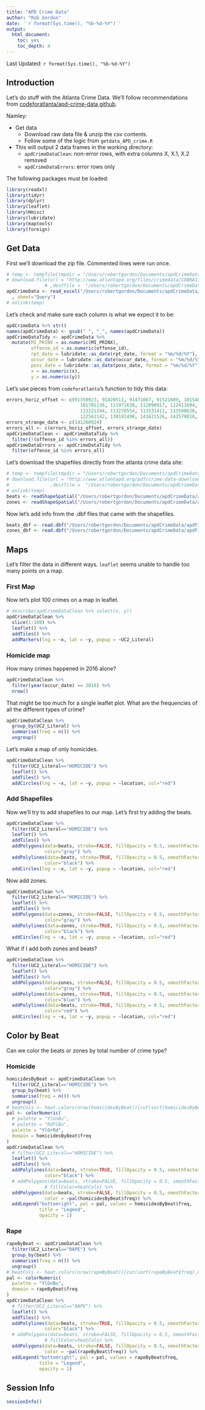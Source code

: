```yaml
---
title: "APD Crime Data"
author: "Rob Gordon"
date: '`r format(Sys.time(), "%b-%d-%Y")`'
output: 
  html_document: 
    toc: yes
    toc_depth: 4
---
```


Last Updated: `r format(Sys.time(), "%b-%d-%Y")`

## Introduction

Let's do stuff with the Atlanta Crime Data. We'll follow recommendations from [codeforatlanta/apd-crime-data github](https://github.com/codeforatlanta/apd-crime-data).

Namley:

- Get data
    - Download raw data file & unzip the csv contents.
    - Follow some of the logic from `getdata_APD_crime.R`
- This will output 2 data frames in the working directory:
    - `apdCrimeDataClean`: non-error rows, with extra columns X, X.1, X.2 removed
    - `apdCrimeDataErrors`: error rows only
    
The following packages must be loaded:

```r
library(readxl)
library(tidyr)
library(dplyr)
library(leaflet)
library(Hmisc)
library(lubridate)
library(maptools)
library(foreign)
```
    
## Get Data

First we'll download the zip file. Commented lines were run once.

```r
# temp <- tempfile(tmpdir = "/Users/robertgordon/Documents/apdCrimeData/apdFirstProj/apdCrime1/")
# download.file(url = "http://www.atlantapd.org/files/crimedata/COBRA110416.zip"
              # ,destfile =  "/Users/robertgordon/Documents/apdCrimeData/apdFirstProj/apdCrime1/COBRA110416.zip")
apdCrimeData <- read_excel("/Users/robertgordon/Documents/apdCrimeData/apdFirstProj/apdCrime1/COBRA110416.xlsx"
  , sheet="Query")
# unlink(temp)
```

Let's check and make sure each column is what we expect it to be:

```r
apdCrimeData %>% str()
names(apdCrimeData) <- gsub(" ", "_", names(apdCrimeData))
apdCrimeDataTidy <- apdCrimeData %>% 
  mutate(MI_PRINX = as.numeric(MI_PRINX),
         offense_id = as.numeric(offense_id),
         rpt_date = lubridate::as_date(rpt_date, format = "%m/%d/%Y"),
         occur_date = lubridate::as_date(occur_date, format = "%m/%d/%Y"),
         poss_date = lubridate::as_date(poss_date, format = "%m/%d/%Y"),
         x = as.numeric(x),
         y = as.numeric(y))
```

Let's use pieces from `codeforatlanta`'s function to tidy this data:

```r
errors_horiz_offset <- c(91350923, 91420511, 91471067, 91521689, 101540909, 
                           101701138, 111971638, 112090917, 112411694, 113130827, 
                           113221244, 113270554, 113531411, 113590628, 120230979, 
                           122561142, 130101490, 141621526, 142570818, 151362710)
errors_strange_date <- c(141260924)
errors_all <- c(errors_horiz_offset, errors_strange_date)
apdCrimeDataClean <- apdCrimeDataTidy %>% 
  filter(!(offense_id %in% errors_all)) 
apdCrimeDataErrors <- apdCrimeDataTidy %>% 
  filter(offense_id %in% errors_all) 
```

Let's download the shapefiles directly from the atlanta crime data site:

```r
# temp <- tempfile(tmpdir = "/Users/robertgordon/Documents/apdCrimeData/apdFirstProj/apdCrime1/")
# download.file(url = "http://www.atlantapd.org/pdf/crime-data-downloads/1909FAB1-9E7F-4A34-8CDD-142D9DC83E7C.zip"
#               ,destfile =  "/Users/robertgordon/Documents/apdCrimeData/apdFirstProj/apdCrime1/1909FAB1-9E7F-4A34-8CDD-142D9DC83E7C.zip")
# unlink(temp)
beats <- readShapeSpatial("/Users/robertgordon/Documents/apdCrimeData/apdFirstProj/apdCrime1/1909FAB1-9E7F-4A34-8CDD-142D9DC83E7C/APD-Beats-070116_region.shp")
zones <- readShapeSpatial("/Users/robertgordon/Documents/apdCrimeData/apdFirstProj/apdCrime1/1909FAB1-9E7F-4A34-8CDD-142D9DC83E7C/APD-Zones-070116_region.shp")
```

Now let's add info from the .dbf files that came with the shapefiles.

```r
beats_dbf <- read.dbf("/Users/robertgordon/Documents/apdCrimeData/apdFirstProj/apdCrime1/1909FAB1-9E7F-4A34-8CDD-142D9DC83E7C/APD-Beats-070116_region.dbf")
zones_dbf <- read.dbf("/Users/robertgordon/Documents/apdCrimeData/apdFirstProj/apdCrime1/1909FAB1-9E7F-4A34-8CDD-142D9DC83E7C/APD-Zones-070116_region.dbf")
```

## Maps

Let's filter the data in different ways. `leaflet` seems unable to handle too many points on a map.

### First Map

Now let's plot 100 crimes on a map in leaflet.

```r
# describe(apdCrimeDataClean %>% select(x, y))
apdCrimeDataClean %>% 
  slice(1:100) %>% 
  leaflet() %>% 
  addTiles() %>% 
  addMarkers(lng = ~x, lat = ~y, popup = ~UC2_Literal)
```

### Homicide map

How many crimes happened in 2016 alone?

```r
apdCrimeDataClean %>% 
  filter(year(occur_date) == 2016) %>% 
  nrow()
```

That might be too much for a single leaflet plot. What are the frequencies of all the different types of crime?

```r
apdCrimeDataClean %>% 
  group_by(UC2_Literal) %>% 
  summarise(freq = n()) %>% 
  ungroup()
```

Let's make a map of only homicides.

```r
apdCrimeDataClean %>% 
  filter(UC2_Literal=="HOMICIDE") %>% 
  leaflet() %>% 
  addTiles() %>% 
  addCircles(lng = ~x, lat = ~y, popup = ~location, col="red")
```

### Add Shapefiles

Now we'll try to add shapefiles to our map. Let's first try adding the beats.

```r
apdCrimeDataClean %>% 
  filter(UC2_Literal=="HOMICIDE") %>% 
  leaflet() %>% 
  addTiles() %>% 
  addPolygons(data=beats, stroke=FALSE, fillOpacity = 0.5, smoothFactor=0.5,
              color="gray") %>% 
  addPolylines(data=beats, stroke=TRUE, fillOpacity = 0.5, smoothFactor=0.5,
              color="black") %>%
  addCircles(lng = ~x, lat = ~y, popup = ~location, col="red")
```

Now add zones.

```r
apdCrimeDataClean %>% 
  filter(UC2_Literal=="HOMICIDE") %>% 
  leaflet() %>% 
  addTiles() %>% 
  addPolygons(data=zones, stroke=FALSE, fillOpacity = 0.5, smoothFactor=0.5,
              color="gray") %>% 
  addPolylines(data=zones, stroke=TRUE, fillOpacity = 0.5, smoothFactor=0.5,
              color="black") %>%
  addCircles(lng = ~x, lat = ~y, popup = ~location, col="red")
```

What if I add both zones and beats?

```r
apdCrimeDataClean %>% 
  filter(UC2_Literal=="HOMICIDE") %>% 
  leaflet() %>% 
  addTiles() %>% 
  addPolygons(data=zones, stroke=FALSE, fillOpacity = 0.5, smoothFactor=0.5,
              color="gray") %>% 
  addPolylines(data=zones, stroke=TRUE, fillOpacity = 0.5, smoothFactor=0.5,
              color="blue") %>%
  addPolylines(data=beats, stroke=TRUE, fillOpacity = 0.5, smoothFactor=0.5,
              color="red") %>%
  addCircles(lng = ~x, lat = ~y, popup = ~location, col="red")
```

## Color by Beat

Can we color the beats or zones by total number of crime type?

### Homicide

```r
homicidesByBeat <- apdCrimeDataClean %>% 
  filter(UC2_Literal=="HOMICIDE") %>% 
  group_by(beat) %>% 
  summarise(freq = n()) %>% 
  ungroup()
# heatCols <- heat.colors(nrow(homicidesByBeat))[cut(sort(homicidesByBeat$freq),nrow(homicidesByBeat))]
pal <- colorNumeric(
  # palette = "YlGnBu",
  # palette = "RdYlBu",
  palette = "YlOrRd",
  domain = homicidesByBeat$freq
)
apdCrimeDataClean %>% 
  # filter(UC2_Literal=="HOMICIDE") %>% 
  leaflet() %>% 
  addTiles() %>% 
  addPolylines(data=beats, stroke=TRUE, fillOpacity = 0.5, smoothFactor=0.5,
              color="black") %>%
  # addPolygons(data=beats, stroke=FALSE, fillOpacity = 0.5, smoothFactor=0.5,
              # fillColor=heatCols) %>% 
  addPolygons(data=beats, stroke=FALSE, fillOpacity = 0.5, smoothFactor = 0.5,
              color = ~pal(homicidesByBeat$freq)) %>% 
  addLegend("bottomright", pal = pal, values = homicidesByBeat$freq,
            title = "Legend",
            opacity = 1)
```

### Rape

```r
rapeByBeat <- apdCrimeDataClean %>% 
  filter(UC2_Literal=="RAPE") %>% 
  group_by(beat) %>% 
  summarise(freq = n()) %>% 
  ungroup()
# heatCols <- heat.colors(nrow(rapeByBeat))[cut(sort(rapeByBeat$freq),nrow(rapeByBeat))]
pal <- colorNumeric(
  palette = "YlGnBu",
  domain = rapeByBeat$freq
)
apdCrimeDataClean %>% 
  # filter(UC2_Literal=="RAPE") %>% 
  leaflet() %>% 
  addTiles() %>% 
  addPolylines(data=beats, stroke=TRUE, fillOpacity = 0.5, smoothFactor=0.5,
              color="black") %>%
  # addPolygons(data=beats, stroke=FALSE, fillOpacity = 0.5, smoothFactor=0.5,
              # fillColor=heatCols) %>% 
  addPolygons(data=beats, stroke=FALSE, fillOpacity = 0.5, smoothFactor = 0.5,
              color = ~pal(rapeByBeat$freq)) %>% 
  addLegend("bottomright", pal = pal, values = rapeByBeat$freq,
            title = "Legend",
            opacity = 1)
```

## Session Info

```r
sessionInfo()
```
